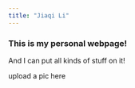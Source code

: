 ```yaml
---
title: "Jiaqi Li"
---
```


### This is my personal webpage!

And I can put all kinds of stuff on it!

upload a pic here